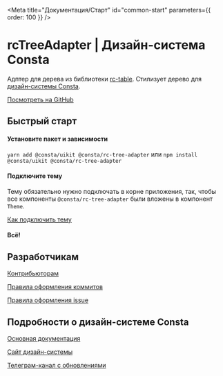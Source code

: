 
<Meta title="Документация/Старт" id="common-start" parameters={{ order: 100 }} />

# rcTreeAdapter | Дизайн-система Consta

Адптер для дерева из библиотеки [rc-table](https://github.com/react-component/tree). Стилизует дерево для [дизайн-системы Consta](https://consta.gazprom-neft.ru/).

[Посмотреть на GitHub](https://github.com/gazprom-neft/rc-tree-adapter)

## Быстрый старт

#### Установите пакет и зависимости

`yarn add @consta/uikit @consta/rc-tree-adapter` или `npm install @consta/uikit @consta/rc-tree-adapter`

#### Подключите тему

Тему обязательно нужно подключать в корне приложения, так, чтобы все компоненты `@consta/rc-tree-adapter` были вложены в компонент `Theme`.

[Как подключить тему](https://consta-uikit.vercel.app/?path=/docs/thematization-how-to-connect-theme--page)

#### Всë!

## Разработчикам

[Контрибьюторам](https://consta-uikit.vercel.app/?path=/docs/common-develop-contributors--page)

[Правила оформления коммитов](https://consta-uikit.vercel.app/?path=/docs/common-develop-commits-style--page)

[Правила оформления issue](https://consta-uikit.vercel.app/?path=/docs/common-develop-issues--page)

## Подробности о дизайн-системе Consta

[Основная документация](https://consta-uikit.vercel.app/?path=/docs/common-about--page)

[Сайт дизайн-системы](https://consta.gazprom-neft.ru/)

[Телеграм-канал с обновлениями](https://t.me/consta_ui_releases)
